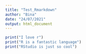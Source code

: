 ```yaml
---
title: "Test_Rmarkdown"
author: "Bina"
date: "24/07/2021"
output: html_document
---
```


```r
print("I love r")
print("R is a fantastic language")
print("RStudio is just so cool")
```
